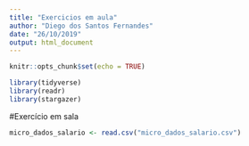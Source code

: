 ```yaml
---
title: "Exercicios em aula"
author: "Diego dos Santos Fernandes"
date: "26/10/2019"
output: html_document
---
```


```r
knitr::opts_chunk$set(echo = TRUE)

library(tidyverse)
library(readr)
library(stargazer)
```

#Exercício em sala

```r

micro_dados_salario <- read.csv("micro_dados_salario.csv")


```







